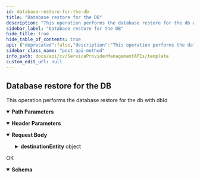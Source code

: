 ```yaml
---
id: database-restore-for-the-db
title: "Database restore for the DB"
description: "This operation performs the database restore for the db with dbId"
sidebar_label: "Database restore for the DB"
hide_title: true
hide_table_of_contents: true
api: {"deprecated":false,"description":"This operation performs the database restore for the db with dbId","operationId":"Database restore for the DB","parameters":[{"description":"","in":"header","name":"Authtoken","required":true,"schema":{"example":"{{TOKEN}}","type":"string"}},{"description":"","in":"path","name":"instanceId","required":true,"schema":{"type":"string"}},{"description":"","in":"path","name":"dataBaseId","required":true,"schema":{"type":"string"}}],"tags":["Sql"],"responses":{"200":{"description":"OK","content":{"application/json":{"schema":{"type":"object","properties":{"taskId":{"type":"integer"},"jobIds":{"type":"array","items":{"type":"string"}}},"x-examples":{"Example 1":{"taskId":339,"jobIds":["1302"]}}},"examples":{"Example 1":{"value":{"taskId":339,"jobIds":["1302"]}}}}}}},"requestBody":{"content":{"application/json":{"schema":{"type":"object","properties":{"overwriteFiles":{"type":"boolean"},"destDiskPath":{"type":"string"},"destinationEntity":{"type":"object","properties":{"clientId":{"type":"integer"},"instanceId":{"type":"integer"}}},"copyPrecedence":{"type":"integer"},"destinationDatabaseName":{"type":"string"},"dataFilePath":{"type":"string"},"logFilePath":{"type":"string"}},"x-examples":{"Example 1":{"overwriteFiles":false,"destDiskPath":"","destinationEntity":{"clientId":3,"instanceId":4},"copyPrecedence":0,"destinationDatabaseName":"","dataFilePath":"","logFilePath":""}}},"examples":{"Example 1":{"value":{"overwriteFiles":false,"destDiskPath":"","destinationEntity":{"clientId":3,"instanceId":4},"copyPrecedence":0,"destinationDatabaseName":"","dataFilePath":"","logFilePath":""}}}}}},"method":"post","path":"/v2/sql/instances/{instanceId}/databases/{dataBaseId}/restore","servers":[{"url":"http://{hostname}/webconsole/api","variables":{"hostname":{"default":"localhost","description":"Webconsole"}}}],"jsonRequestBodyExample":{"overwriteFiles":true,"destDiskPath":"string","destinationEntity":{"clientId":0,"instanceId":0},"copyPrecedence":0,"destinationDatabaseName":"string","dataFilePath":"string","logFilePath":"string"},"info":{"title":"Template","contact":{},"version":"1.0","description":"Template"},"postman":{"name":"Database restore for the DB","description":{"content":"This operation performs the database restore for the db with dbId","type":"text/plain"},"url":{"path":["v2","sql","instances",":instanceId","databases",":dataBaseId","restore"],"host":["{{baseUrl}}"],"query":[],"variable":[{"disabled":false,"description":{"content":"(Required) ","type":"text/plain"},"type":"any","value":"","key":"instanceId"},{"disabled":false,"description":{"content":"(Required) ","type":"text/plain"},"type":"any","value":"","key":"dataBaseId"}]},"header":[{"disabled":false,"description":{"content":"(Required) ","type":"text/plain"},"key":"Authtoken","value":""},{"key":"Content-Type","value":"application/json"},{"key":"Accept","value":"application/json"}],"method":"POST","body":{"mode":"raw","raw":"\"\"","options":{"raw":{"language":"json"}}}}}
sidebar_class_name: "post api-method"
info_path: docs/api/cv/ServiceProviderManagementAPIs/template
custom_edit_url: null
---
```



## Database restore for the DB



This operation performs the database restore for the db with dbId

<details style={{"marginBottom":"1rem"}} data-collapsed={false} open={true}><summary style={{}}><strong>Path Parameters</strong></summary><div><ul><ParamsItem className={"paramsItem"} param={{"description":"","in":"path","name":"instanceId","required":true,"schema":{"type":"string"}}}></ParamsItem><ParamsItem className={"paramsItem"} param={{"description":"","in":"path","name":"dataBaseId","required":true,"schema":{"type":"string"}}}></ParamsItem></ul></div></details><details style={{"marginBottom":"1rem"}} data-collapsed={false} open={true}><summary style={{}}><strong>Header Parameters</strong></summary><div><ul><ParamsItem className={"paramsItem"} param={{"description":"","in":"header","name":"Authtoken","required":true,"schema":{"example":"{{TOKEN}}","type":"string"}}}></ParamsItem></ul></div></details><MimeTabs><TabItem label={"application/json"} value={"application/json-schema"}><details style={{}} data-collapsed={false} open={true}><summary style={{"textAlign":"left"}}><strong>Request Body</strong></summary><div style={{"textAlign":"left","marginLeft":"1rem"}}></div><ul style={{"marginLeft":"1rem"}}><SchemaItem collapsible={false} name={"overwriteFiles"} required={false} deprecated={undefined} schemaDescription={undefined} schemaName={"boolean"} qualifierMessage={undefined} defaultValue={undefined}></SchemaItem><SchemaItem collapsible={false} name={"destDiskPath"} required={false} deprecated={undefined} schemaDescription={undefined} schemaName={"string"} qualifierMessage={undefined} defaultValue={undefined}></SchemaItem><SchemaItem collapsible={true} className={"schemaItem"}><details style={{}}><summary style={{}}><strong>destinationEntity</strong><span style={{"opacity":"0.6"}}> object</span></summary><div style={{"marginLeft":"1rem"}}><SchemaItem collapsible={false} name={"clientId"} required={false} deprecated={undefined} schemaDescription={undefined} schemaName={"integer"} qualifierMessage={undefined} defaultValue={undefined}></SchemaItem><SchemaItem collapsible={false} name={"instanceId"} required={false} deprecated={undefined} schemaDescription={undefined} schemaName={"integer"} qualifierMessage={undefined} defaultValue={undefined}></SchemaItem></div></details></SchemaItem><SchemaItem collapsible={false} name={"copyPrecedence"} required={false} deprecated={undefined} schemaDescription={undefined} schemaName={"integer"} qualifierMessage={undefined} defaultValue={undefined}></SchemaItem><SchemaItem collapsible={false} name={"destinationDatabaseName"} required={false} deprecated={undefined} schemaDescription={undefined} schemaName={"string"} qualifierMessage={undefined} defaultValue={undefined}></SchemaItem><SchemaItem collapsible={false} name={"dataFilePath"} required={false} deprecated={undefined} schemaDescription={undefined} schemaName={"string"} qualifierMessage={undefined} defaultValue={undefined}></SchemaItem><SchemaItem collapsible={false} name={"logFilePath"} required={false} deprecated={undefined} schemaDescription={undefined} schemaName={"string"} qualifierMessage={undefined} defaultValue={undefined}></SchemaItem></ul></details></TabItem></MimeTabs><div><ApiTabs><TabItem label={"200"} value={"200"}><div>

OK

</div><div><MimeTabs schemaType={"response"}><TabItem label={"application/json"} value={"application/json"}><SchemaTabs><TabItem label={"Schema"} value={"Schema"}><details style={{}} data-collapsed={false} open={true}><summary style={{"textAlign":"left"}}><strong>Schema</strong></summary><div style={{"textAlign":"left","marginLeft":"1rem"}}></div><ul style={{"marginLeft":"1rem"}}><SchemaItem collapsible={false} name={"taskId"} required={false} deprecated={undefined} schemaDescription={undefined} schemaName={"integer"} qualifierMessage={undefined} defaultValue={undefined}></SchemaItem><SchemaItem collapsible={false} name={"jobIds"} required={false} deprecated={undefined} schemaDescription={undefined} schemaName={"string[]"} qualifierMessage={undefined} defaultValue={undefined}></SchemaItem></ul></details></TabItem><TabItem label={"Example (from schema)"} value={"Example (from schema)"}><ResponseSamples responseExample={"{\n  \"taskId\": 0,\n  \"jobIds\": [\n    \"string\"\n  ]\n}"} language={"json"}></ResponseSamples></TabItem><TabItem label={" Example 1"} value={" Example 1"}><ResponseSamples responseExample={"{\n  \"taskId\": 339,\n  \"jobIds\": [\n    \"1302\"\n  ]\n}"} language={"json"}></ResponseSamples></TabItem></SchemaTabs></TabItem></MimeTabs></div></TabItem></ApiTabs></div>
      